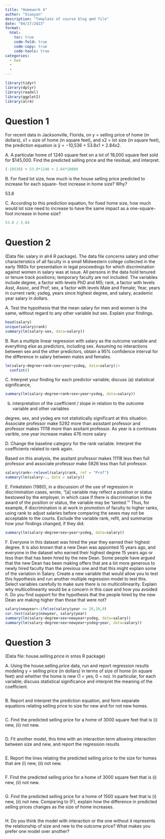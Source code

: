 ```yaml
---
title: "Homework 4"
author: "Xiaoyan"
description: "Template of course blog qmd file"
date: "04/17/2023"
format:
  html:
    toc: true
    code-fold: true
    code-copy: true
    code-tools: true
categories:
  - hw4
  - 
  - 
---
```

```r
library(tidyr)
library(dplyr)
library(readxl)
library(ggplot2)
library(alr4)
```
# Question 1
For recent data in Jacksonville, Florida, on y = selling price of home (in dollars), x1 = size of home
(in square feet), and x2 = lot size (in square feet), the prediction equation is
ŷ = −10,536 + 53.8x1 + 2.84x2.

A. A particular home of 1240 square feet on a lot of 18,000 square feet sold for $145,000.
Find the predicted selling price and the residual, and interpret.
```r
(-10536) + 53.8*1240 + 2.84*18000
```
B. For fixed lot size, how much is the house selling price predicted to increase for each square-
foot increase in home size? Why?

53.8

C. According to this prediction equation, for fixed home size, how much would lot size need to increase to have the same impact as a one-square-foot increase in home size?
```r
53.8 / 2.84
```
# Question 2
(Data file: salary in alr4 R package). The data file concerns salary and other characteristics of all faculty in a small Midwestern college collected in the early 1980s for presentation in legal proceedings for which discrimination against women in salary was at issue. All persons in the data hold tenured or tenure track positions; temporary faculty are not included. The variables include degree, a factor with levels PhD and MS; rank, a factor with levels Asst, Assoc, and Prof; sex, a factor with levels Male and Female; Year, years in current rank; ysdeg, years since highest degree, and salary, academic year salary in dollars.

A. Test the hypothesis that the mean salary for men and women is the same, without regard to
any other variable but sex. Explain your findings.
```r
head(salary)
unique(salary$rank)
summary(lm(salary~sex, data=salary))
```
B. Run a multiple linear regression with salary as the outcome variable and everything else as
predictors, including sex. Assuming no interactions between sex and the other predictors,
obtain a 95% confidence interval for the difference in salary between males and females.
```r
lm(salary~degree+rank+sex+year+ysdeg, data=salary)|>
  confint()
```
C. Interpret your finding for each predictor variable; discuss (a) statistical significance, 
```r
summary(lm(salary~degree+rank+sex+year+ysdeg, data=salary))
```
(b)
interpretation of the coefficient / slope in relation to the outcome variable and other variables

degree, sex, and ysdeg are not statistically significant at this situation. 
Associate professor make 5292 more than asisstant professor and professor makes 11118 more than assitant professor. 
As year is a continues varible, one year increase makes 476 more salary

D. Change the baseline category for the rank variable. Interpret the coefficients related to rank
again.

Based on this analysis, the assitant professor makes 11118 less then full professor and associate professor make 5826 less than full professor. 
```r
salary$rank<-relevel(salary$rank, ref = "Prof")
summary(lm(salary~., data = salary))
```
E. Finkelstein (1980), in a discussion of the use of regression in discrimination cases, wrote,
“[a] variable may reflect a position or status bestowed by the employer, in which case if there
is discrimination in the award of the position or status, the variable may be ‘tainted.’ ” Thus,
for example, if discrimination is at work in promotion of faculty to higher ranks, using rank to
adjust salaries before comparing the sexes may not be acceptable to the courts.
Exclude the variable rank, refit, and summarize how your findings changed, if they did.
```r
summary(lm(salary~degree+sex+year+ysdeg, data=salary))
```
F. Everyone in this dataset was hired the year they earned their highest degree. It is also
known that a new Dean was appointed 15 years ago, and everyone in the dataset who
earned their highest degree 15 years ago or less than that has been hired by the new Dean.
Some people have argued that the new Dean has been making offers that are a lot more
generous to newly hired faculty than the previous one and that this might explain some of
the variation in Salary.
Create a new variable that would allow you to test this hypothesis and run another multiple
regression model to test this. Select variables carefully to make sure there is no
multicollinearity. Explain why multicollinearity would be a concern in this case and how
you avoided it. Do you find support for the hypothesis that the people hired by the new
Dean are making higher than those that were not?
```r
salary$newyear<-ifelse(salary$year <= 20,10,0)
cor.test(salary$newyear, salary$year)
summary(lm(salary~degree+sex+newyear+ysdeg, data=salary))
summary(lm(salary~degree+sex+newyear+ysdeg+year, data=salary))
```
# Question 3
(Data file: house.selling.price in smss R package)

A. Using the house.selling.price data, run and report regression results modeling y = selling
price (in dollars) in terms of size of home (in square feet) and whether the home is new (1 =
yes; 0 = no). In particular, for each variable; discuss statistical significance and interpret the
meaning of the coefficient.
```r
```
B. Report and interpret the prediction equation, and form separate equations relating selling
price to size for new and for not new homes.
```r
```
C. Find the predicted selling price for a home of 3000 square feet that is (i) new, (ii) not new.
```r
```
D. Fit another model, this time with an interaction term allowing interaction between size and
new, and report the regression results
```r
```
E. Report the lines relating the predicted selling price to the size for homes that are (i) new,
(ii) not new.
```r
```
F. Find the predicted selling price for a home of 3000 square feet that is (i) new, (ii) not new.
```r
```
G. Find the predicted selling price for a home of 1500 square feet that is (i) new, (ii) not new.
Comparing to (F), explain how the difference in predicted selling prices changes as the size
of home increases.
```r
```
H. Do you think the model with interaction or the one without it represents the relationship of
size and new to the outcome price? What makes you prefer one model over another?
```r
```